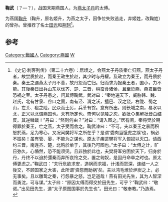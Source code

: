 '''鞠武'''（？—？），战国末期燕国人，为[[燕太子丹|燕太子丹]]的太傅。

为燕国[[鞠升|鞠升]]（鞠升，原名姬升，为燕之太子，因争位失败逃走，弃姬姓，改鞠姓）的曾孙。曾推荐了名士[[田光|田光]]和[[荆轲|荆轲]]<ref>《史记·刺客列传》（第二十六卷）：居顷之，会燕太子丹质秦亡归燕。燕太子丹者，故尝质於赵，而秦王政生於赵，其少时与丹驩。及政立为秦王，而丹质於秦。秦王之遇燕太子丹不善，故丹怨而亡归。归而求为报秦王者，国小，力不能。其後秦日出兵山东以伐齐、楚、三晋，稍蚕食诸侯，且至於燕，燕君臣皆恐祸之至。太子丹患之，问其傅鞠武。武对曰：“秦地遍天下，威胁韩、魏、赵氏，北有甘泉、谷口之固，南有泾、渭之沃，擅巴、汉之饶，右陇、蜀之山，左关、殽之险，民众而士厉，兵革有馀。意有所出，则长城之南，易水以北，正义以北谓燕国也。未有所定也。柰何以见陵之怨，欲批◇集解批音白结反。其逆鳞哉！”丹曰：“然则何由？”对曰：“请入图之。”居有间，秦将樊於期得罪於秦王，亡之燕，太子受而舍之。鞠武谏曰：“不可。夫以秦王之暴而积怒於燕，足为寒心，又况闻樊将军之所在乎？是谓‘委肉当饿虎之蹊’也，祸必不振矣！虽有管、晏，不能为之谋也。原太子疾遣樊将军入匈奴以灭口。请西约三晋，南连齐、楚，北购於单于，其後乃可图也。”太子曰：“太傅之计，旷日弥久，心惛然，恐不能须臾。且非独於此也，夫樊将军穷困於天下，归身於丹，丹终不以迫於彊秦而弃所哀怜之交，置之匈奴，是固丹命卒之时也。原太傅更虑之。”鞠武曰：“夫行危欲求安，造祸而求福，计浅而怨深，连结一人之後交，不顾国家之大害，此所谓‘资怨而助祸’矣。夫以鸿毛燎於炉炭之上，必无事矣。且以雕鸷之秦，行怨暴之怒，岂足道哉！燕有田光先生，其为人智深而勇沈，可与谋。”太子曰：“原因太傅而得交於田先生，可乎？”鞠武曰：“敬诺。”出见田先生，道“太子原图国事於先生也”。田光曰：“敬奉教。”乃造焉。</ref>。

==参考==
{{reflist}}
{{战国人物小作品}}

[[Category:戰國人|Category:戰國人]]
[[Category:燕國|Category:燕國]]
[[Category:鞠姓|W]]